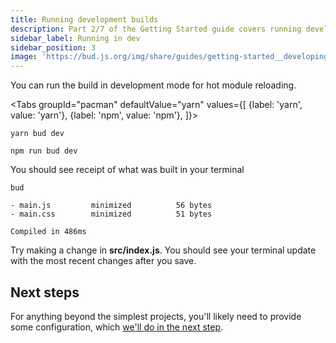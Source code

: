 ```yaml
---
title: Running development builds
description: Part 2/7 of the Getting Started guide covers running development builds
sidebar_label: Running in dev
sidebar_position: 3
image: 'https://bud.js.org/img/share/guides/getting-started__developing.png'
---
```



You can run the build in development mode for hot module reloading.

<Tabs
  groupId="pacman"
  defaultValue="yarn"
  values={[
    {label: 'yarn', value: 'yarn'},
    {label: 'npm', value: 'npm'},
  ]}>
  <TabItem value="yarn">

    yarn bud dev

  </TabItem>
  <TabItem value="npm">

    npm run bud dev

  </TabItem>
</Tabs>

You should see receipt of what was built in your terminal

```shell {3} title='$ bud build'
bud

- main.js         minimized          56 bytes
- main.css        minimized          51 bytes

Compiled in 486ms
```

Try making a change in **src/index.js**. You should see your terminal update with the most recent changes after you save.

## Next steps

For anything beyond the simplest projects, you'll likely need to provide some configuration, which [we'll do in the next step](/guides/getting-started/config).
